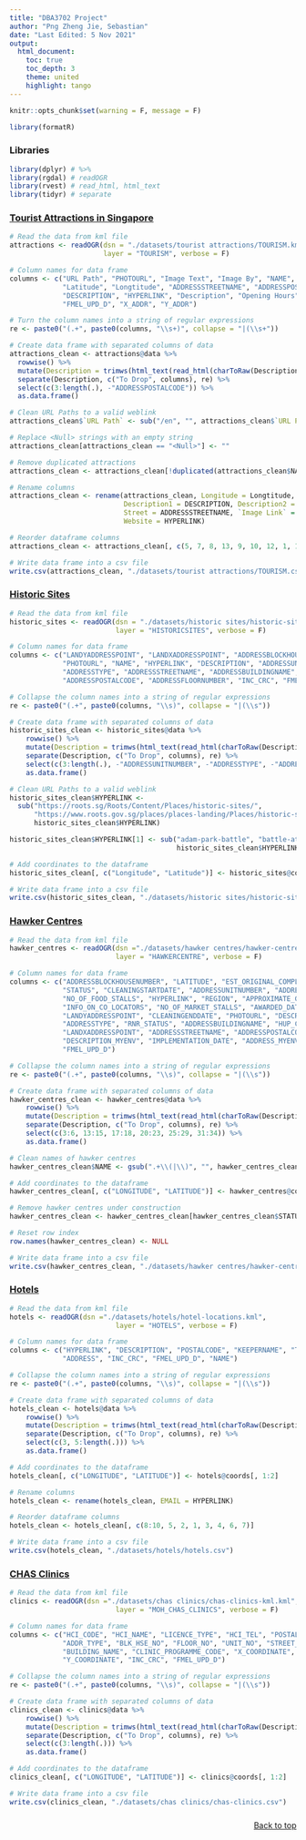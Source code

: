 ```yaml
---
title: "DBA3702 Project"
author: "Png Zheng Jie, Sebastian"
date: "Last Edited: 5 Nov 2021"
output:
  html_document:
    toc: true
    toc_depth: 3 
    theme: united
    highlight: tango
---
```


```r
knitr::opts_chunk$set(warning = F, message = F)
```

```r
library(formatR)
```

### Libraries
```r
library(dplyr) # %>%
library(rgdal) # readOGR
library(rvest) # read_html, html_text
library(tidyr) # separate
```

### [Tourist Attractions in Singapore](https://data.gov.sg/dataset/tourist-attractions)
```r
# Read the data from kml file
attractions <- readOGR(dsn = "./datasets/tourist attractions/TOURISM.kml", 
                       layer = "TOURISM", verbose = F)

# Column names for data frame
columns <- c("URL Path", "PHOTOURL", "Image Text", "Image By", "NAME", "Last Modified",
             "Latitude", "Longtitude", "ADDRESSSTREETNAME", "ADDRESSPOSTALCODE",
             "DESCRIPTION", "HYPERLINK", "Description", "Opening Hours", "INC_CRC",
             "FMEL_UPD_D", "X_ADDR", "Y_ADDR")

# Turn the column names into a string of regular expressions
re <- paste0("(.+", paste0(columns, "\\s+)", collapse = "|(\\s+"))

# Create data frame with separated columns of data
attractions_clean <- attractions@data %>%
  rowwise() %>%
  mutate(Description = trimws(html_text(read_html(charToRaw(Description))))) %>%
  separate(Description, c("To Drop", columns), re) %>%
  select(c(3:length(.), -"ADDRESSPOSTALCODE")) %>%
  as.data.frame()

# Clean URL Paths to a valid weblink
attractions_clean$`URL Path` <- sub("/en", "", attractions_clean$`URL Path`)

# Replace <Null> strings with an empty string
attractions_clean[attractions_clean == "<Null>"] <- ""

# Remove duplicated attractions
attractions_clean <- attractions_clean[!duplicated(attractions_clean$NAME), ]

# Rename columns
attractions_clean <- rename(attractions_clean, Longitude = Longtitude, 
                            Description1 = DESCRIPTION, Description2 = Description,
                            Street = ADDRESSSTREETNAME, `Image Link` = PHOTOURL,
                            Website = HYPERLINK)

# Reorder dataframe columns
attractions_clean <- attractions_clean[, c(5, 7, 8, 13, 9, 10, 12, 1, 11, 2:4, 6, 14:17)]

# Write data frame into a csv file
write.csv(attractions_clean, "./datasets/tourist attractions/TOURISM.csv")
```

### [Historic Sites](https://data.gov.sg/dataset/historic-sites)
```r
# Read the data from kml file
historic_sites <- readOGR(dsn = "./datasets/historic sites/historic-sites-kml.kml",
                          layer = "HISTORICSITES", verbose = F)

# Column names for data frame
columns <- c("LANDYADDRESSPOINT", "LANDXADDRESSPOINT", "ADDRESSBLOCKHOUSENUMBER",
             "PHOTOURL", "NAME", "HYPERLINK", "DESCRIPTION", "ADDRESSUNITNUMBER",
             "ADDRESSTYPE", "ADDRESSSTREETNAME", "ADDRESSBUILDINGNAME", 
             "ADDRESSPOSTALCODE", "ADDRESSFLOORNUMBER", "INC_CRC", "FMEL_UPD_D")

# Collapse the column names into a string of regular expressions
re <- paste0("(.+", paste0(columns, "\\s)", collapse = "|(\\s"))

# Create data frame with separated columns of data
historic_sites_clean <- historic_sites@data %>%
    rowwise() %>%
    mutate(Description = trimws(html_text(read_html(charToRaw(Description))))) %>%
    separate(Description, c("To Drop", columns), re) %>%
    select(c(3:length(.), -"ADDRESSUNITNUMBER", -"ADDRESSTYPE", -"ADDRESSFLOORNUMBER")) %>%
    as.data.frame()

# Clean URL Paths to a valid weblink
historic_sites_clean$HYPERLINK <- 
  sub("https://roots.sg/Roots/Content/Places/historic-sites/",  
      "https://www.roots.gov.sg/places/places-landing/Places/historic-sites/", 
      historic_sites_clean$HYPERLINK)

historic_sites_clean$HYPERLINK[1] <- sub("adam-park-battle", "battle-at-adam-park",
                                         historic_sites_clean$HYPERLINK[1])

# Add coordinates to the dataframe
historic_sites_clean[, c("Longitude", "Latitude")] <- historic_sites@coords[, 1:2]

# Write data frame into a csv file
write.csv(historic_sites_clean, "./datasets/historic sites/historic-sites.csv")
```

### [Hawker Centres](https://data.gov.sg/dataset/hawker-centres)
```r
# Read the data from kml file
hawker_centres <- readOGR(dsn ="./datasets/hawker centres/hawker-centres-kml.kml",
                          layer = "HAWKERCENTRE", verbose = F)

# Column names for data frame
columns <- c("ADDRESSBLOCKHOUSENUMBER", "LATITUDE", "EST_ORIGINAL_COMPLETION_DATE",
             "STATUS", "CLEANINGSTARTDATE", "ADDRESSUNITNUMBER", "ADDRESSFLOORNUMBER",
             "NO_OF_FOOD_STALLS", "HYPERLINK", "REGION", "APPROXIMATE_GFA", "LONGITUDE",
             "INFO_ON_CO_LOCATORS", "NO_OF_MARKET_STALLS", "AWARDED_DATE",
             "LANDYADDRESSPOINT", "CLEANINGENDDATE", "PHOTOURL", "DESCRIPTION", "NAME",
             "ADDRESSTYPE", "RNR_STATUS", "ADDRESSBUILDINGNAME", "HUP_COMPLETION_DATE",	
             "LANDXADDRESSPOINT", "ADDRESSSTREETNAME", "ADDRESSPOSTALCODE", 
             "DESCRIPTION_MYENV", "IMPLEMENTATION_DATE", "ADDRESS_MYENV", "INC_CRC",
             "FMEL_UPD_D")

# Collapse the column names into a string of regular expressions
re <- paste0("(.+", paste0(columns, "\\s)", collapse = "|(\\s"))

# Create data frame with separated columns of data
hawker_centres_clean <- hawker_centres@data %>%
    rowwise() %>%
    mutate(Description = trimws(html_text(read_html(charToRaw(Description))))) %>%
    separate(Description, c("To Drop", columns), re) %>%
    select(c(3:6, 13:15, 17:18, 20:23, 25:29, 31:34)) %>%
    as.data.frame()

# Clean names of hawker centres
hawker_centres_clean$NAME <- gsub(".+\\(|\\)", "", hawker_centres_clean$NAME)

# Add coordinates to the dataframe
hawker_centres_clean[, c("LONGITUDE", "LATITUDE")] <- hawker_centres@coords[, 1:2]

# Remove hawker centres under construction
hawker_centres_clean <- hawker_centres_clean[hawker_centres_clean$STATUS != "Under Construction",]

# Reset row index
row.names(hawker_centres_clean) <- NULL

# Write data frame into a csv file
write.csv(hawker_centres_clean, "./datasets/hawker centres/hawker-centres.csv")
```

### [Hotels](https://data.gov.sg/dataset/hotels)
```r
# Read the data from kml file
hotels <- readOGR(dsn ="./datasets/hotels/hotel-locations.kml",
                          layer = "HOTELS", verbose = F)

# Column names for data frame
columns <- c("HYPERLINK", "DESCRIPTION", "POSTALCODE", "KEEPERNAME", "TOTALROOMS",
             "ADDRESS", "INC_CRC", "FMEL_UPD_D", "NAME")

# Collapse the column names into a string of regular expressions
re <- paste0("(.+", paste0(columns, "\\s)", collapse = "|(\\s"))

# Create data frame with separated columns of data
hotels_clean <- hotels@data %>%
    rowwise() %>%
    mutate(Description = trimws(html_text(read_html(charToRaw(Description))))) %>%
    separate(Description, c("To Drop", columns), re) %>%
    select(c(3, 5:length(.))) %>%
    as.data.frame()

# Add coordinates to the dataframe
hotels_clean[, c("LONGITUDE", "LATITUDE")] <- hotels@coords[, 1:2]

# Rename columns
hotels_clean <- rename(hotels_clean, EMAIL = HYPERLINK)

# Reorder dataframe columns
hotels_clean <- hotels_clean[, c(8:10, 5, 2, 1, 3, 4, 6, 7)]

# Write data frame into a csv file
write.csv(hotels_clean, "./datasets/hotels/hotels.csv")
```

### [CHAS Clinics](https://data.gov.sg/dataset/chas-clinics)
```r
# Read the data from kml file
clinics <- readOGR(dsn ="./datasets/chas clinics/chas-clinics-kml.kml",
                          layer = "MOH_CHAS_CLINICS", verbose = F)

# Column names for data frame
columns <- c("HCI_CODE", "HCI_NAME", "LICENCE_TYPE", "HCI_TEL", "POSTAL_CD",
             "ADDR_TYPE", "BLK_HSE_NO", "FLOOR_NO", "UNIT_NO", "STREET_NAME",
             "BUILDING_NAME", "CLINIC_PROGRAMME_CODE", "X_COORDINATE",
             "Y_COORDINATE", "INC_CRC", "FMEL_UPD_D")

# Collapse the column names into a string of regular expressions
re <- paste0("(.+", paste0(columns, "\\s)", collapse = "|(\\s"))

# Create data frame with separated columns of data
clinics_clean <- clinics@data %>%
    rowwise() %>%
    mutate(Description = trimws(html_text(read_html(charToRaw(Description))))) %>%
    separate(Description, c("To Drop", columns), re) %>%
    select(c(3:length(.))) %>%
    as.data.frame()

# Add coordinates to the dataframe
clinics_clean[, c("LONGITUDE", "LATITUDE")] <- clinics@coords[, 1:2]

# Write data frame into a csv file
write.csv(clinics_clean, "./datasets/chas clinics/chas-clinics.csv")
```

[Back to top](#){style="float:right; margin:10px 0px 35px"}<br>
